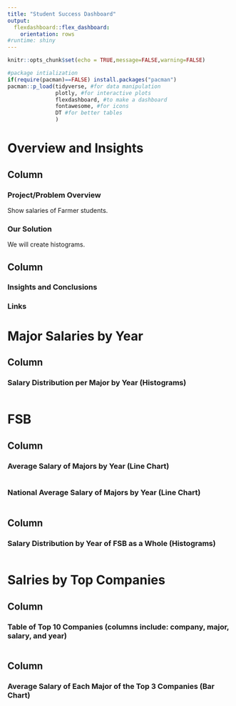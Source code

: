 ```yaml
---
title: "Student Success Dashboard"
output: 
  flexdashboard::flex_dashboard:
    orientation: rows
#runtime: shiny
---
```


```r
knitr::opts_chunk$set(echo = TRUE,message=FALSE,warning=FALSE)

#package intialization
if(require(pacman)==FALSE) install.packages("pacman")
pacman::p_load(tidyverse, #for data manipulation
               plotly, #for interactive plots
               flexdashboard, #to make a dashboard
               fontawesome, #for icons
               DT #for better tables
               )
```

# Overview and Insights {data-orientation=columns}

## Column {data-width=500}

### Project/Problem Overview

Show salaries of Farmer students.

### Our Solution

We will create histograms.

## Column {data-width=500}

### Insights and Conclusions

### Links

# Major Salaries by Year {data-orientation=columns}

## Column {data-width=400}

### Salary Distribution per Major by Year (Histograms)

```r

```

# FSB {data-orientation=columns}

## Column {data-width=400}

### Average Salary of Majors by Year (Line Chart)

```r

```

### National Average Salary of Majors by Year (Line Chart)

```r

```


## Column {data-width=600}

### Salary Distribution by Year of FSB as a Whole (Histograms)

```r

```


# Salries by Top Companies {data-orientation=columns}

## Column {data-width=500}

### Table of Top 10 Companies (columns include: company, major, salary, and year)

```r

```

## Column {data-width=500}

### Average Salary of Each Major of the Top 3 Companies (Bar Chart)

```r

```

